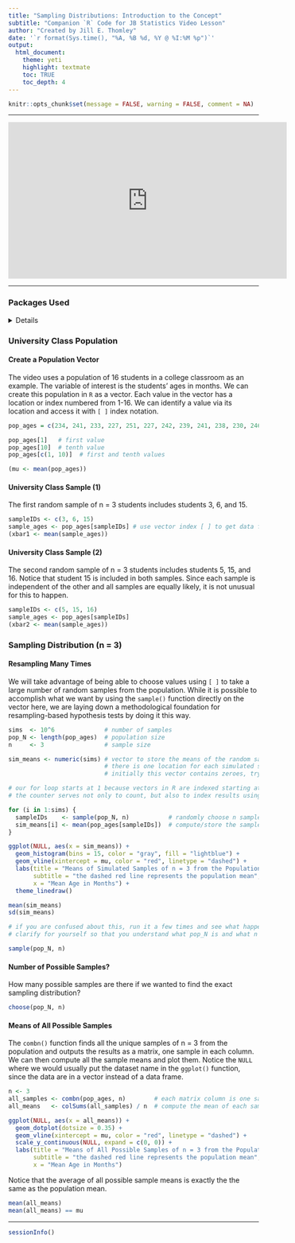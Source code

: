 ```yaml
---
title: "Sampling Distributions: Introduction to the Concept"
subtitle: "Companion `R` Code for JB Statistics Video Lesson"
author: "Created by Jill E. Thomley"
date: '`r format(Sys.time(), "%A, %B %d, %Y @ %I:%M %p")`'
output: 
  html_document: 
    theme: yeti
    highlight: textmate
    toc: TRUE
    toc_depth: 4
---
```


```r
knitr::opts_chunk$set(message = FALSE, warning = FALSE, comment = NA)
```

***
<iframe width="560" height="315" src="https://www.youtube.com/embed/Zbw-YvELsaM" frameborder="0" allow="accelerometer; autoplay; encrypted-media; gyroscope; picture-in-picture" allowfullscreen></iframe>
***

### Packages Used

<details>
```r
library(tidyverse)
library(combinat)  # required for combn() function
```
</details>

### University Class Population

#### Create a Population Vector

The video uses a population of 16 students in a college classroom as an example. The variable of interest is the students' ages in months. We can create this population in `R` as a vector. Each value in the vector has a location or index numbered from 1-16. We can identify a value via its location and access it with `[ ]` index notation.

```r
pop_ages = c(234, 241, 233, 227, 251, 227, 242, 239, 241, 238, 230, 246, 231, 243, 238, 276)

pop_ages[1]   # first value
pop_ages[10]  # tenth value
pop_ages[c(1, 10)]  # first and tenth values

(mu <- mean(pop_ages))
```

#### University Class Sample (1)

The first random sample of n = 3 students includes students 3, 6, and 15.

```r
sampleIDs <- c(3, 6, 15)
sample_ages <- pop_ages[sampleIDs] # use vector index [ ] to get data for sampled students
(xbar1 <- mean(sample_ages))
```

#### University Class Sample (2)

The second random sample of n = 3 students includes students 5, 15, and 16. Notice that student 15 is included in both samples. Since each sample is independent of the other and all samples are equally likely, it is not unusual for this to happen.

```r
sampleIDs <- c(5, 15, 16)
sample_ages <- pop_ages[sampleIDs]
(xbar2 <- mean(sample_ages))
```

### Sampling Distribution (n = 3)

#### Resampling Many Times

We will take advantage of being able to choose values using `[ ]` to take a large number of random samples from the population. While it is possible to accomplish what we want by using the `sample()` function directly on the vector here, we are laying down a methodological foundation for resampling-based hypothesis tests by doing it this way.

```r
sims  <- 10^6              # number of samples
pop_N <- length(pop_ages)  # population size
n     <- 3                 # sample size

sim_means <- numeric(sims) # vector to store the means of the random samples
                           # there is one location for each simulated sample
                           # initially this vector contains zeroes, try it!

# our for loop starts at 1 because vectors in R are indexed starting at one
# the counter serves not only to count, but also to index results using [i]

for (i in 1:sims) {
  sampleIDs    <- sample(pop_N, n)           # randomly choose n sample IDs
  sim_means[i] <- mean(pop_ages[sampleIDs])  # compute/store the sample mean
}
```

```r
ggplot(NULL, aes(x = sim_means)) +
  geom_histogram(bins = 15, color = "gray", fill = "lightblue") +
  geom_vline(xintercept = mu, color = "red", linetype = "dashed") +
  labs(title = "Means of Simulated Samples of n = 3 from the Population of Class Ages",
       subtitle = "the dashed red line represents the population mean",
       x = "Mean Age in Months") +
  theme_linedraw()
```

```r
mean(sim_means)
sd(sim_means)
```

```r
# if you are confused about this, run it a few times and see what happens
# clarify for yourself so that you understand what pop_N is and what n is

sample(pop_N, n)
```

#### Number of Possible Samples?

How many possible samples are there if we wanted to find the exact sampling distribution?

```r
choose(pop_N, n)
```

#### Means of All Possible Samples

The `combn()` function finds all the unique samples of n = 3 from the population and outputs the results as a matrix, one sample in each column. We can then compute all the sample means and plot them. Notice the `NULL` where we would usually put the dataset name in the `ggplot()` function, since the data are in a vector instead of a data frame. 

```r
n <- 3
all_samples <- combn(pop_ages, n)        # each matrix column is one sample
all_means   <- colSums(all_samples) / n  # compute the mean of each sample

ggplot(NULL, aes(x = all_means)) +
  geom_dotplot(dotsize = 0.35) +
  geom_vline(xintercept = mu, color = "red", linetype = "dashed") +
  scale_y_continuous(NULL, expand = c(0, 0)) +
  labs(title = "Means of All Possible Samples of n = 3 from the Population of Class Ages",
       subtitle = "the dashed red line represents the population mean",
       x = "Mean Age in Months")
```

Notice that the average of all possible sample means is exactly the the same as the population mean.

```r
mean(all_means)
mean(all_means) == mu
```

***
```r
sessionInfo()
```
